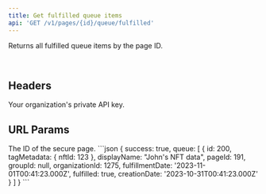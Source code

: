 ```yaml
---
title: Get fulfilled queue items
api: 'GET /v1/pages/{id}/queue/fulfilled'
---
```


Returns all fulfilled queue items by the page ID.

<br/>

## Headers
<ParamField header="API-Key" placeholder="Your Private API Key" type="string" required>
  Your organization's private API key.
</ParamField>

## URL Params
<ParamField path="id" placeholder="Page ID" type="string" required>
	The ID of the secure page.
</ParamField>

<ResponseExample>
```json
{
	success: true,
	queue: [
		{
			id: 200,
			tagMetadata: {
				nftId: 123
			},
			displayName: "John's NFT data",
			pageId: 191,
			groupId: null,
			organizationId: 1275,
			fulfillmentDate: '2023-11-01T00:41:23.000Z',
			fulfilled: true,
			creationDate: '2023-10-31T00:41:23.000Z'
		}
	]
}
```
</ResponseExample>